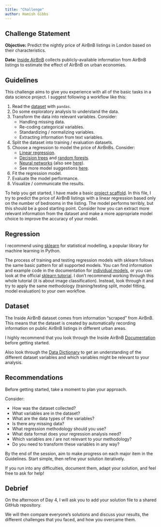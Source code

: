 ```yaml
---
title: "Challenge"
author: Hamish Gibbs
---
```



## Challenge Statement

**Objective:** Predict the nightly price of AirBnB listings in London based on their characteristics.

**Data:** [Inside AirBnB](https://insideairbnb.com/) collects publicly-available information from AirBnB listings to estimate the effect of AirBnB on urban economies.

## Guidelines

This challenge aims to give you experience with all of the basic tasks in a data science project. I suggest following a workflow like this:

1. Read the [dataset](https://github.com/hamishgibbs/sdi_python_foundations/blob/main/data/2020-08-24-listings.csv.gz) with `pandas`.
2. Do some exploratory analysis to understand the data.
3. Transform the data into relevant variables. Consider:
    * Handling missing data.
    * Re-coding categorical variables.
    * Standardizing / normalizing variables.
    * Extracting information from text variables.
4. Split the dataset into training / evaluation datasets.
5. Choose a regression to model the price of AirBnBs. Consider:
    * [Linear regression](https://scikit-learn.org/stable/modules/generated/sklearn.linear_model.LinearRegression.html).
    * [Decision trees](https://scikit-learn.org/stable/modules/generated/sklearn.tree.DecisionTreeRegressor.html) and [random forests](https://scikit-learn.org/stable/modules/generated/sklearn.ensemble.RandomForestRegressor.html).
    * [Neural networks](https://scikit-learn.org/stable/modules/neural_networks_supervised.html) (also see [here](https://scikit-learn.org/stable/modules/neural_networks_supervised.html)).
    * See more model suggestions [here](https://scikit-learn.org/stable/supervised_learning.html).
6. Fit the regression model.
7. Evaluate the model performance.
8. Visualize / communicate the results. 

To help you get started, I have made a basic [project scaffold](https://github.com/hamishgibbs/sdi_python_foundations/blob/main/challenge_scaffold.py). In this file, I try to predict the price of AirBnB listings with a linear regression based only on the number of bedrooms in the listing. The model performs terribly, but this should be a good starting point. Consider how you can extract more relevant information from the dataset and make a more appropriate model choice to improve the accuracy of your model.

## Regression

I recommend using [sklearn](https://scikit-learn.org/stable/) for statistical modelling, a popular library for machine learning in Python. 

The process of training and testing regression models with sklearn follows the same basic pattern for all supported models. You can find information and example code in the documentation for [individual models](https://scikit-learn.org/stable/modules/generated/sklearn.linear_model.LinearRegression.html), or you can look at the official [sklearn tutorial](https://scikit-learn.org/stable/tutorial/basic/tutorial.html). I don't recommend working through this whole tutorial (it is about image classification). Instead, look through it and try to apply the same methodology (training/testing split, model fitting, model evaluation) to your own workflow.

## Dataset

The Inside AirBnB dataset comes from information "scraped" from AirBnB. This means that the dataset is created by automatically recording information on public AirBnB listings in different urban areas.

I highly recommend that you look through the Inside AirBnB [Documentation](https://insideairbnb.com/) before getting started. 

Also look through the [Data Dictionary](https://docs.google.com/spreadsheets/d/1iWCNJcSutYqpULSQHlNyGInUvHg2BoUGoNRIGa6Szc4/edit#gid=1322284596) to get an understanding of the different dataset variables and which variables might be relevant to your analysis. 

## Recommendations

Before getting started, take a moment to plan your approach. 

Consider:

* How was the dataset collected?
* What variables are in the dataset?
* What are the data types of the variables? 
* Is there any missing data?
* What regression methodology should you use?
* What data format does your regression analysis need?
* Which variables are / are not relevant to your methodology?
* Do you need to transform these variables in any way?

By the end of the session, aim to make progress on each major item in the Guidelines. Start simple, then refine your solution iteratively. 

If you run into any difficulties, document them, adapt your solution, and feel free to ask for help!

## Debrief

On the afternoon of Day 4, I will ask you to add your solution file to a shared GitHub repository. 

We will then compare everyone's solutions and discuss your results, the different challenges that you faced, and how you overcame them.


